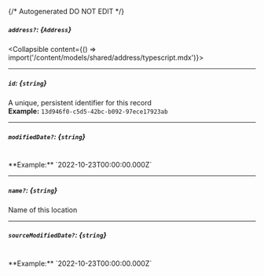 {/* Autogenerated DO NOT EDIT  */}

##### `address?`: *{`Address`}*
<Collapsible content={() => import('/content/models/shared/address/typescript.mdx')}>
</Collapsible>

---
##### `id`: *{`string`}*
A unique, persistent identifier for this record
<br/>
**Example:** `13d946f0-c5d5-42bc-b092-97ece17923ab`

---
##### `modifiedDate?`: *{`string`}*
<br/>
**Example:** `2022-10-23T00:00:00.000Z`

---
##### `name?`: *{`string`}*
Name of this location

---
##### `sourceModifiedDate?`: *{`string`}*
<br/>
**Example:** `2022-10-23T00:00:00.000Z`

